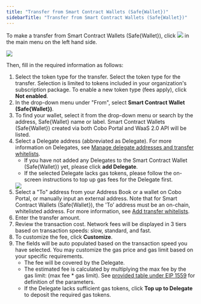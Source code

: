 ```yaml
---
title: "Transfer from Smart Contract Wallets (Safe{Wallet})"
sidebarTitle: "Transfer from Smart Contract Wallets (Safe{Wallet})"
---
```


To make a transfer from Smart Contract Wallets (Safe\{Wallet\}), click <img src="/images/transfers/transfer-button.svg" className="icon"></img> in the main menu on the left hand side.

<img src="/images/transfers/transfer-button-location.png" className="screenshot_modal"/>
 

Then, fill in the required information as follows:

1. Select the token type for the transfer. Select the token type for the transfer. Selection is limited to tokens included in your organization's subscription package. To enable a new token type (fees apply), click **Not enabled**.
2. In the drop-down menu under "From", select **Smart Contract Wallet (Safe&#123;Wallet&#125;)**.
3. To find your wallet, select it from the drop-down menu or search by the address, Safe&#123;Wallet&#125; name or label. Smart Contract Wallets (Safe&#123;Wallet&#125;) created via both Cobo Portal and WaaS 2.0 API will be listed.
4. Select a Delegate address (abbreviated as Delegate). For more information on Delegates, see [Manage delegate addresses and transfer whitelists](/portal/smart-contract-wallets/delegate-intro).
    - If you have not added any Delegates to the Smart Contract Wallet (Safe&#123;Wallet&#125;) yet, please click **add Delegate**.
    - If the selected Delegate lacks gas tokens, please follow the on-screen instructions to top up gas fees for the Delegate first.
    <img src="/images/transfers/add-delegate.png" className="screenshot_modal"/>
5. Select a "To" address from your Address Book or a wallet on Cobo Portal, or manually input an external address. Note that for Smart Contract Wallets (Safe&#123;Wallet&#125;), the 'To’ address must be an on-chain, whitelisted address. For more information, see [Add transfer whitelists](/portal/smart-contract-wallets/transfer-whitelists).
6. Enter the transfer amount.
7. Review the transaction cost. Network fees will be displayed in 3 tiers based on transaction speeds: slow, standard, and fast.
7. To customize the fee, click **Customize**.
8. The fields will be auto populated based on the transaction speed you have selected. You may customize the gas price and gas limit based on your specific requirements.
    - The fee will be covered by the Delegate.
    - The estimated fee is calculated by multiplying the max fee by the gas limit: (max fee * gas limit). See [provided table under EIP 1559](/portal/transfers/from-mpc-wallets#eip1559) for definition of the parameters.
    - If the Delegate lacks sufficient gas tokens, click **Top up to Delegate** to deposit the required gas tokens.




